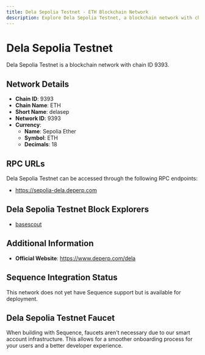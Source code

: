 ```yaml
--- 
title: Dela Sepolia Testnet - ETH Blockchain Network
description: Explore Dela Sepolia Testnet, a blockchain network with chain ID 9393. Learn about its native currency, Sepolia Ether, and how to interact with the network.
---
```


# Dela Sepolia Testnet

Dela Sepolia Testnet is a blockchain network with chain ID 9393.

## Network Details

- **Chain ID**: 9393
- **Chain Name**: ETH
- **Short Name**: delasep
- **Network ID**: 9393
- **Currency**: 
  - **Name**: Sepolia Ether
  - **Symbol**: ETH
  - **Decimals**: 18

## RPC URLs

Dela Sepolia Testnet can be accessed through the following RPC endpoints:

- https://sepolia-dela.deperp.com

## Dela Sepolia Testnet Block Explorers

- [basescout](https://sepolia-delascan.deperp.com)

## Additional Information

- **Official Website**: https://www.deperp.com/dela

## Sequence Integration Status

This network does not yet have Sequence support but is available for deployment.

## Dela Sepolia Testnet Faucet

When building with Sequence, faucets aren't necessary due to our smart account infrastructure. This allows for a smoother onboarding process for your users and a better developer experience.
